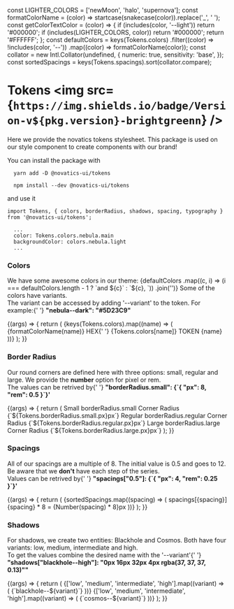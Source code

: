 const LIGHTER_COLORS = ['newMoon', 'halo', 'supernova'];
const formatColorName = (color) =>
  startcase(snakecase(color)).replace('_', ' ');
const getColorTextColor = (color) => {
  if (includes(color, '--light')) return '#000000';
  if (includes(LIGHTER_COLORS, color)) return '#000000';
  return '#FFFFFF';
};
const defaultColors = keys(Tokens.colors)
  .filter((color) => !includes(color, '--'))
  .map((color) => formatColorName(color));
const collator = new Intl.Collator(undefined, {
  numeric: true,
  sensitivity: 'base',
});
const sortedSpacings = keys(Tokens.spacings).sort(collator.compare);

<Meta title="Tokens" component={Tokens} />

# Tokens <img src={`https://img.shields.io/badge/Version-v${pkg.version}-brightgreenn`} />

Here we provide the novatics tokens stylesheet. This package is used on our style component to create components with our brand!

You can install the package with

```shell
  yarn add -D @novatics-ui/tokens
```

```shell
  npm install --dev @novatics-ui/tokens
```

and use it

```tsx
import Tokens, { colors, borderRadius, shadows, spacing, typography } from '@novatics-ui/tokens';

  ...
  color: Tokens.colors.nebula.main
  backgroundColor: colors.nebula.light
  ...

```

### Colors

<p>
  We have some awesome colors in our theme:
  {defaultColors
    .map((c, i) => (i === defaultColors.length - 1 ? `and ${c}` : `${c}, `))
    .join('')}
  Some of the colors have variants.
  <br />
  The variant can be accessed by adding '--variant' to the token. For example:{' '}
  <strong>"nebula--dark": "#5D23C9"</strong>
</p>

<Canvas>
  <Story name="Colors">
    {(args) => {
      return (
        <Grid container spacing={2}>
          {keys(Tokens.colors).map((name) => (
            <Grid item xs={3}>
              <Stack spacing={1}>
                <Paper
                  square
                  sx={{
                    padding: 3,
                    height: '106px',
                    backgroundColor: Tokens.colors[name],
                  }}
                >
                  <Typography
                    variant="body1"
                    fontWeight="700"
                    color={getColorTextColor(name)}
                  >
                    {formatColorName(name)}
                  </Typography>
                  <Typography variant="body2" color={getColorTextColor(name)}>
                    <span style={{ opacity: 0.7 }}>HEX</span>{' '}
                    {Tokens.colors[name]}
                  </Typography>
                  <Typography variant="body2" color={getColorTextColor(name)}>
                    <span style={{ opacity: 0.7 }}>TOKEN</span> {name}
                  </Typography>
                </Paper>
              </Stack>
            </Grid>
          ))}
        </Grid>
      );
    }}
  </Story>
</Canvas>

### Border Radius

<p>
  Our round corners are defined here with three options: small, regular and
  large. We provide the <strong>number</strong> option for pixel or rem.
  <br />
  The values can be retrived by{' '}
  <strong>"borderRadius.small": {`{ "px": 8, "rem": 0.5 }`}'</strong>
</p>

<Canvas>
  <Story name="Border Radius">
    {(args) => {
      return (
        <Grid container spacing={4}>
          <Grid item xs={4}>
            <Stack spacing={1}>
              <Typography variant="h5" fontWeight="700">
                Small
              </Typography>
              <Typography variant="caption">borderRadius.small</Typography>
              <Stack direction="row" spacing={3}>
                <Box
                  height="108px"
                  width="256px"
                  borderRadius={`${Tokens.borderRadius.small.px}px`}
                  backgroundColor={Tokens.colors.cosmos}
                />
                <Stack spacing={1}>
                  <Typography variant="body2">Corner Radius</Typography>
                  <Box borderLeft="1px solid black" height="40px" pl={1}>
                    <Typography variant="caption">
                      {`${Tokens.borderRadius.small.px}px`}
                    </Typography>
                  </Box>
                </Stack>
              </Stack>
            </Stack>
          </Grid>
          <Grid item xs={4}>
            <Stack spacing={1}>
              <Typography variant="h5" fontWeight="700">
                Regular
              </Typography>
              <Typography variant="caption">borderRadius.regular</Typography>
              <Stack direction="row" spacing={3}>
                <Box
                  height="108px"
                  width="256px"
                  borderRadius={`${Tokens.borderRadius.regular.px}px`}
                  backgroundColor={Tokens.colors.cosmos}
                />
                <Stack spacing={1}>
                  <Typography variant="body2">Corner Radius</Typography>
                  <Box borderLeft="1px solid black" height="40px" pl={1}>
                    <Typography variant="caption">
                      {`${Tokens.borderRadius.regular.px}px`}
                    </Typography>
                  </Box>
                </Stack>
              </Stack>
            </Stack>
          </Grid>
          <Grid item xs={4}>
            <Stack spacing={1}>
              <Typography variant="h5" fontWeight="700">
                Large
              </Typography>
              <Typography variant="caption">borderRadius.large</Typography>
              <Stack direction="row" spacing={3}>
                <Box
                  height="108px"
                  width="256px"
                  borderRadius={`${Tokens.borderRadius.large.px}px`}
                  backgroundColor={Tokens.colors.cosmos}
                />
                <Stack spacing={1}>
                  <Typography variant="body2">Corner Radius</Typography>
                  <Box borderLeft="1px solid black" height="40px" pl={1}>
                    <Typography variant="caption">
                      {`${Tokens.borderRadius.large.px}px`}
                    </Typography>
                  </Box>
                </Stack>
              </Stack>
            </Stack>
          </Grid>
        </Grid>
      );
    }}
  </Story>
</Canvas>

### Spacings

<p>
  All of our spacings are a multiple of 8. The initial value is 0.5 and goes to
  12. Be aware that we <strong>don't</strong> have each step of the series.
  <br />
  Values can be retrived by{' '}
  <strong>"spacings["0.5"]: {`{ "px": 4, "rem": 0.25 }`}'</strong>
</p>

<Canvas>
  <Story name="Spacings">
    {(args) => {
      return (
        <Stack spacing={1}>
          {sortedSpacings.map((spacing) => (
            <Box display="flex" alignItems="center">
              <Box
                height={`${Tokens.spacings[spacing].px}px`}
                width="40%"
                backgroundColor={Tokens.colors['nebula--light']}
                borderTop={`1px dashed ${Tokens.colors.nebula}`}
                borderBottom={`1px dashed ${Tokens.colors.nebula}`}
                mr={3}
              />
              <Stack direction="row" spacing={2}>
                <Box width="100px">
                  <Typography variant="body1">spacings[{spacing}]</Typography>
                </Box>
                <Typography variant="body1" sx={{ opacity: '0.7' }}>
                  {spacing} * 8 = {Number(spacing) * 8}px
                </Typography>
              </Stack>
            </Box>
          ))}
        </Stack>
      );
    }}
  </Story>
</Canvas>

### Shadows

<p>
  For shadows, we create two entities: Blackhole and Cosmos. Both have four
  variants: low, medium, intermediate and high.
  <br />
  To get the values combine the desired name with the '--variant'{' '}
  <strong>
    "shadows["blackhole--high"]: "0px 16px 32px 4px rgba(37, 37, 37, 0.13)""
  </strong>
</p>

<Canvas>
  <Story name="Shadows">
    {(args) => {
      return (
        <Grid container spacing={4}>
          <Grid item xs={6}>
            <Stack spacing={5}>
              {['low', 'medium', 'intermediate', 'high'].map((variant) => (
                <Stack spacing={1}>
                  <Typography variant="body2">{`blackhole--${variant}`}</Typography>
                  <Box
                    height="108px"
                    width="90%"
                    sx={{ boxShadow: Tokens.shadows[`blackhole--${variant}`] }}
                  />
                </Stack>
              ))}
            </Stack>
          </Grid>
          <Grid item xs={6}>
            <Stack spacing={5}>
              {['low', 'medium', 'intermediate', 'high'].map((variant) => (
                <Stack spacing={1}>
                  <Typography variant="body2">{`cosmos--${variant}`}</Typography>
                  <Box
                    height="108px"
                    width="90%"
                    sx={{ boxShadow: Tokens.shadows[`cosmos--${variant}`] }}
                  />
                </Stack>
              ))}
            </Stack>
          </Grid>
        </Grid>
      );
    }}
  </Story>
</Canvas>
